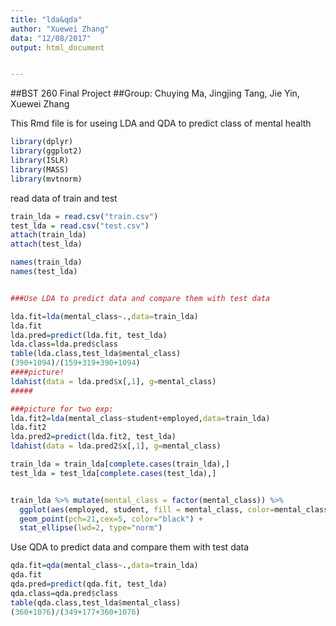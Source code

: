 ```yaml
---
title: "lda&qda"
author: "Xuewei Zhang"
data: "12/08/2017"
output: html_document


---
```


##BST 260 Final Project
##Group: Chuying Ma, Jingjing Tang, Jie Yin, Xuewei Zhang

This Rmd file is for useing LDA and QDA to predict class of mental health

```r
library(dplyr)
library(ggplot2)
library(ISLR)
library(MASS)
library(mvtnorm)
```


read data of train and test
```r
train_lda = read.csv("train.csv")
test_lda = read.csv("test.csv")
attach(train_lda)
attach(test_lda)

names(train_lda)
names(test_lda)


###Use LDA to predict data and compare them with test data

lda.fit=lda(mental_class~.,data=train_lda)
lda.fit
lda.pred=predict(lda.fit, test_lda)
lda.class=lda.pred$class 
table(lda.class,test_lda$mental_class)
(390+1094)/(159+319+390+1094) 
####picture!
ldahist(data = lda.pred$x[,1], g=mental_class)
#####

###picture for two exp:
lda.fit2=lda(mental_class~student+employed,data=train_lda)
lda.fit2
lda.pred2=predict(lda.fit2, test_lda)
ldahist(data = lda.pred2$x[,1], g=mental_class)

train_lda = train_lda[complete.cases(train_lda),]
test_lda = test_lda[complete.cases(test_lda),]


train_lda %>% mutate(mental_class = factor(mental_class)) %>% 
  ggplot(aes(employed, student, fill = mental_class, color=mental_class)) + 
  geom_point(pch=21,cex=5, color="black") + 
  stat_ellipse(lwd=2, type="norm")

```


Use QDA to predict data and compare them with test data
```r
qda.fit=qda(mental_class~.,data=train_lda)
qda.fit
qda.pred=predict(qda.fit, test_lda)
qda.class=qda.pred$class 
table(qda.class,test_lda$mental_class)
(360+1076)/(349+177+360+1076) 

```
